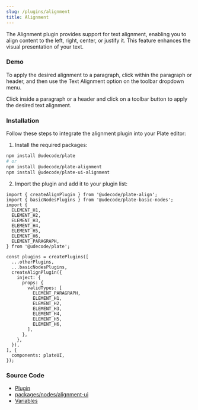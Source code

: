 ```yaml
---
slug: /plugins/alignment
title: Alignment
---
```


The Alignment plugin provides support for text alignment, enabling you to align content to the left, right, center, or justify it.
This feature enhances the visual presentation of your text.

### Demo

To apply the desired alignment to a paragraph, click within the paragraph or header, and then use the Text Alignment option on the toolbar dropdown menu.

Click inside a paragraph or a header and click on a toolbar button to apply the desired text alignment.










<AlignmentSandpack />


### Installation

Follow these steps to integrate the alignment plugin into your Plate editor:


1. Install the required packages:

```bash npm2yarn
npm install @udecode/plate
# or
npm install @udecode/plate-alignment
npm install @udecode/plate-ui-alignment
```

2. Import the plugin and add it to your plugin list:

```
import { createAlignPlugin } from '@udecode/plate-align';
import { basicNodesPlugins } from '@udecode/plate-basic-nodes';
import {
  ELEMENT_H1,
  ELEMENT_H2,
  ELEMENT_H3,
  ELEMENT_H4,
  ELEMENT_H5,
  ELEMENT_H6,
  ELEMENT_PARAGRAPH,
} from '@udecode/plate';

const plugins = createPlugins([
  ...otherPlugins,
  ...basicNodesPlugins,
  createAlignPlugin({
    inject: {
      props: {
        validTypes: [
          ELEMENT_PARAGRAPH,
          ELEMENT_H1,
          ELEMENT_H2,
          ELEMENT_H3,
          ELEMENT_H4,
          ELEMENT_H5,
          ELEMENT_H6,
        ],
      },
    },
  }),
], {
  components: plateUI,
});

```



### Source Code

- [Plugin](https://github.com/udecode/plate/blob/main/packages/nodes/alignment/src/createAlignPlugin.ts)
- [packages/nodes/alignment-ui](https://github.com/udecode/plate/tree/main/packages/nodes/alignment-ui/src)
- [Variables](https://github.com/udecode/plate/blob/main/examples/src)
